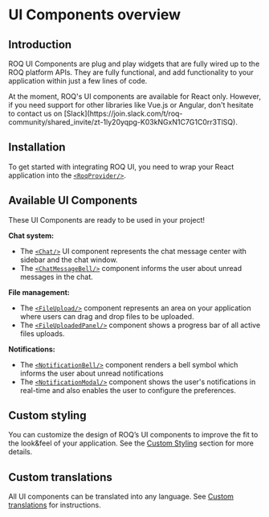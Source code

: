 
# UI Components overview

## Introduction

ROQ UI Components are plug and play widgets that are fully wired up to the ROQ platform APIs.
They are fully functional, and add functionality to your application within just a few lines of code.

<Callout type="info" emoji="ℹ️">
  At the moment, ROQ's UI components are available for React only. However, if you need support for other libraries 
like Vue.js or Angular, don't hesitate to contact us on [Slack](https://join.slack.com/t/roq-community/shared_invite/zt-1ly20yqpg-K03kNGxN1C7G1C0rr3TlSQ).
</Callout>

## Installation

To get started with integrating ROQ UI, you need to wrap your React application into the [`<RoqProvider/>`](/ui-components/roq-provider).

## Available UI Components

These UI Components are ready to be used in your project!

**Chat system:**
* The [`<Chat/>`](/chat/chat) UI component represents the chat message center with sidebar and the chat window.
* The [`<ChatMessageBell/>`](/chat/chat-message-bell) component informs the user about unread messages in the chat.

**File management:**
* The [`<FileUpload/>`](/files/file-upload) component represents an area on your application where users can drag and drop files to be uploaded.
* The [`<FileUploadedPanel/>`](/files/file-uploaded-panel) component shows a progress bar of all active files 
  uploads.

**Notifications:**
* The [`<NotificationBell/>`](/ui-components/notification-bell) component renders a bell symbol which informs the user about unread notifications
* The [`<NotificationModal/>`](/ui-components/notification-modal) component shows the user's notifications in real-time and also enables the user to configure the preferences.

## Custom styling

You can customize the design of ROQ’s UI components to improve the fit to the look&feel of your application. See the 
[Custom Styling](/customization/custom-styling) section for more details.

## Custom translations

All UI components can be translated into any language. See [Custom translations](/customization/custom-translations) for instructions.